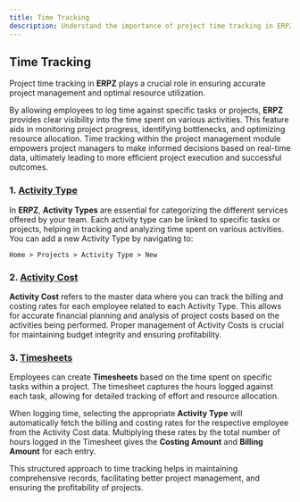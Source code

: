 ```yaml
---
title: Time Tracking
description: Understand the importance of project time tracking in ERPZ for effective project management and resource utilization.
---
```


## Time Tracking

Project time tracking in **ERPZ** plays a crucial role in ensuring accurate project management and optimal resource utilization.

By allowing employees to log time against specific tasks or projects, **ERPZ** provides clear visibility into the time spent on various activities. This feature aids in monitoring project progress, identifying bottlenecks, and optimizing resource allocation. Time tracking within the project management module empowers project managers to make informed decisions based on real-time data, ultimately leading to more efficient project execution and successful outcomes.

### 1. [Activity Type](/project/time-tracking/activity-type)

In **ERPZ**, **Activity Types** are essential for categorizing the different services offered by your team. Each activity type can be linked to specific tasks or projects, helping in tracking and analyzing time spent on various activities. You can add a new Activity Type by navigating to:

`Home > Projects > Activity Type > New`


### 2. [Activity Cost](/project/time-tracking/activity-cost)

**Activity Cost** refers to the master data where you can track the billing and costing rates for each employee related to each Activity Type. This allows for accurate financial planning and analysis of project costs based on the activities being performed. Proper management of Activity Costs is crucial for maintaining budget integrity and ensuring profitability.

### 3. [Timesheets](/project/time-tracking/timesheets)

Employees can create **Timesheets** based on the time spent on specific tasks within a project. The timesheet captures the hours logged against each task, allowing for detailed tracking of effort and resource allocation.

When logging time, selecting the appropriate **Activity Type** will automatically fetch the billing and costing rates for the respective employee from the Activity Cost data. Multiplying these rates by the total number of hours logged in the Timesheet gives the **Costing Amount** and **Billing Amount** for each entry.

This structured approach to time tracking helps in maintaining comprehensive records, facilitating better project management, and ensuring the profitability of projects.

